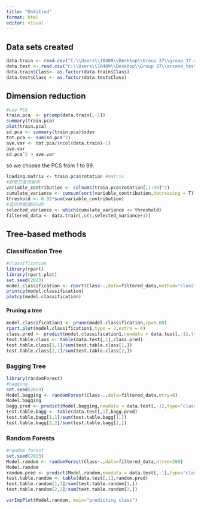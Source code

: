 ---
title: "Untitled"
format: html
editor: visual
---

## Data sets created

```{r}
data.train <- read.csv("C:\\Users\\10409\\Desktop\\Group 37\\group_37.csv")
data.test <- read.csv("C:\\Users\\10409\\Desktop\\Group 37\\arcene_test (for groups 32-38).csv")
data.train$Class<- as.factor(data.train$Class)
data.test$Class <- as.factor(data.test$Class)
```

## Dimension reduction

```{r}
#use PCA
train.pca  <- prcomp(data.train[,-1])
summary(train.pca)
plot(train.pca)
sd.pca <- summary(train.pca)$sdev
tot.pca <- sum(sd.pca^2)
ave.var <- tot.pca/(ncol(data.train)-1)
ave.var 
sd.pca^2 > ave.var
```

so we choose the PCS from 1 to 99.

```{r}
loading.matrix <- train.pca$rotation #matrix
#获取方差贡献率
variable_contribution <- colSums(train.pca$rotation[,1:99]^2)
cumulate_variance <- cumsum(sort(variable_contribution,decreasing = T))
threshold <- 0.95*sum(variable_contribution)
#选出贡献值95%的
selected_variance <- which(cumulate_variance <= threshold)
filtered_data <- data.train[,c(1,selected_variance+1)]
```

## Tree-based methods

### Classification Tree

```{r}
#classification
library(rpart)
library(rpart.plot)
set.seed(2023)
model.classification <- rpart(Class~.,data=filtered_data,method="class",cp=-1,minsplit=2,minbucket=1)
printcp(model.classification)
plotcp(model.classification)
```

#### Pruning a tree

```{r}
model.classification1 <- prune(model.classification,cp=0.08)
rpart.plot(model.classification1,type = 2,extra = 4)
class.pred <- predict(model.classification1,newdata = data.test[,-1],type="class")
test.table.class <- table(data.test[,1],class.pred)
test.table.class[1,1]/sum(test.table.class[1,])
test.table.class[2,2]/sum(test.table.class[2,])
```

### Bagging Tree

```{r}
library(randomForest)
#bagging
set.seed(2023)
Model.bagging <- randomForest(Class~.,data=filtered_data,mtry=6)
Model.bagging
bagg.pred <- predict(Model.bagging,newdata = data.test[,-1],type="class")
test.table.bagg <- table(data.test[,1],bagg.pred)
test.table.bagg[1,1]/sum(test.table.bagg[1,])
test.table.bagg[2,2]/sum(test.table.bagg[2,])
```

### Random Forests

```{r}
#random forest
set.seed(2023)
Model.random <- randomForest(Class~.,data=filtered_data,ntree=200)
Model.random
random.pred <- predict(Model.random,newdata = data.test[,-1],type="class")
test.table.random <- table(data.test[,1],random.pred)
test.table.random[1,1]/sum(test.table.random[1,])
test.table.random[2,2]/sum(test.table.random[2,])
```

```{r}
varImpPlot(Model.random, main="predicting class")
```
